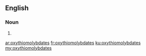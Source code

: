 ==English==

===Noun===
{{head|en|noun plural form}}

# {{plural of|oxythiomolybdate|lang=en}}

[[ar:oxythiomolybdates]]
[[fr:oxythiomolybdates]]
[[ku:oxythiomolybdates]]
[[my:oxythiomolybdates]]